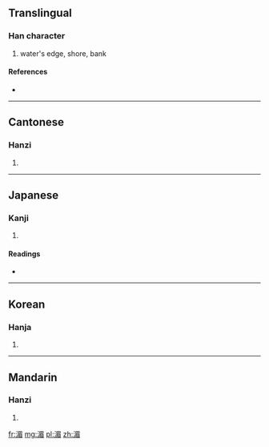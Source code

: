 ==Translingual==

===Han character===
{{Han char|rn=85|rad=水|as=09|sn=12|four=3716<sub>7</sub>|canj=水日竹山 (EAHU)}}

# water's edge, shore, bank

====References====
* {{Han ref|kx=0636.090|dkj=17809|dj=1043.140|hdz=31690.070|uh=6E44|ud=28228|bh=B544|bd=46404}}

----

==Cantonese==

===Hanzi===
{{yue-hanzi|jyut=[[mei4]]|y=mei4}}

# {{defn|lang=yue|sort=水09}}

----

==Japanese==

===Kanji===
{{ja-kanji|grade=|rs=水09}}

# {{defn|lang=ja|sort=水09}}

====Readings====
* {{ja-readings|on=[[び]] (bi), [[み]] (mi), [[だん]] (dan), [[なん]] (nan)|kun=[[みずぎわ]] (mizugiwa)}}

----

==Korean==

===Hanja===
{{ko-hanja|hangeul=미|eumhun=|rv=mi|mr=mi|y=mi}}

# {{defn|lang=ko|sort=水09}}

----

==Mandarin==

===Hanzi===
{{cmn-hanzi|pin=[[méi]] ([[mei2]]), [[zhuān]] ([[zhuan1]])|wg=mei<sup>2</sup>, chuan<sup>1</sup>}}

# {{defn|lang=cmn|sort=水09}}

[[fr:湄]]
[[mg:湄]]
[[pl:湄]]
[[zh:湄]]